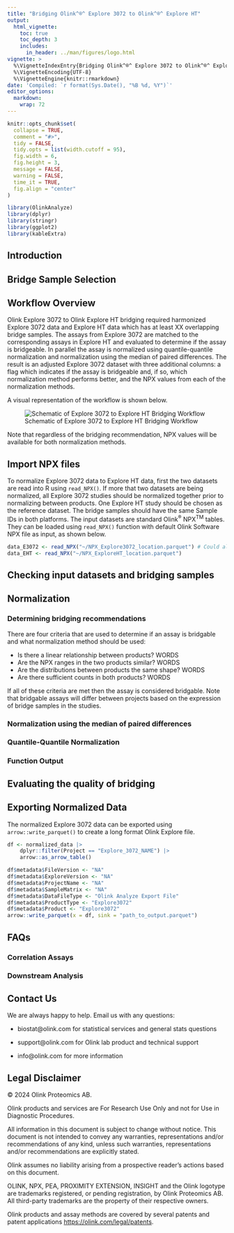 ```yaml
---
title: "Bridging Olink^®^ Explore 3072 to Olink^®^ Explore HT"
output: 
  html_vignette:
    toc: true
    toc_depth: 3
    includes:
      in_header: ../man/figures/logo.html
vignette: >
  %\VignetteIndexEntry{Bridging Olink^®^ Explore 3072 to Olink^®^ Explore HT}
  %\VignetteEncoding{UTF-8}
  %\VignetteEngine{knitr::rmarkdown}
date: 'Compiled: `r format(Sys.Date(), "%B %d, %Y")`'
editor_options: 
  markdown: 
    wrap: 72
---
```


```r
knitr::opts_chunk$set(
  collapse = TRUE,
  comment = "#>",
  tidy = FALSE,
  tidy.opts = list(width.cutoff = 95),
  fig.width = 6,
  fig.height = 3,
  message = FALSE,
  warning = FALSE,
  time_it = TRUE,
  fig.align = "center"
)
```

```r
library(OlinkAnalyze)
library(dplyr)
library(stringr)
library(ggplot2)
library(kableExtra)
```

## Introduction

## Bridge Sample Selection


## Workflow Overview

Olink Explore 3072 to Olink Explore HT bridging required harmonized Explore 3072 data and Explore HT data which has at least XX overlapping bridge samples. The assays from Explore 3072 are matched to the corresponding assays in Explore HT and evaluated to determine if the assay is bridgeable. In parallel the assay is normalized using quantile-quantile normalization and normalization using the median of paired differences. The result is an adjusted Explore 3072 dataset with three additional columns: a flag which indicates if the assay is bridgeable and, if so, which normalization method performs better, and the NPX values from each of the normalization methods. 

A visual representation of the workflow is shown below.

![Schematic of Explore 3072 to Explore HT Bridging Workflow](../man/figures/Bridging schematic for Tutorial.png)

Note that regardless of the bridging recommendation, NPX values will be available for both normalization methods. 

## Import NPX files

To normalize Explore 3072 data to Explore HT data, first the two datasets are read into R using `read_NPX()`. If more that two datasets are being normalized, all Explore 3072 studies should be normalized together prior to normalizing between products. One Explore HT study should be chosen as the reference dataset. The bridge samples should have the same Sample IDs in both platforms. The input datasets are standard Olink^®^ NPX^TM^ tables. They can be loaded using `read_NPX()` function with default Olink Software NPX file as input, as shown below.

```r
data_E3072 <- read_NPX("~/NPX_Explore3072_location.parquet") # Could also be a CSV file
data_EHT <- read_NPX("~/NPX_ExploreHT_location.parquet")
```

## Checking input datasets and bridging samples

## Normalization

### Determining bridging recommendations
There are four criteria that are used to determine if an assay is bridgable and what normalization method should be used:

* Is there a linear relationship between products? WORDS
* Are the NPX ranges in the two products similar? WORDS
* Are the distributions between products the same shape? WORDS
* Are there sufficient counts in both products? WORDS

If all of these criteria are met then the assay is considered bridgable. Note that bridgable assays will differ between projects based on the expression of bridge samples in the studies.



### Normalization using the median of paired differences

### Quantile-Quantile Normalization

### Function Output

## Evaluating the quality of bridging

## Exporting Normalized Data
The normalized Explore 3072 data can be exported using `arrow::write_parquet()` to create a long format Olink Explore file.

```r
df <- normalized_data |>
    dplyr::filter(Project == "Explore_3072_NAME") |>
    arrow::as_arrow_table()

df$metadata$FileVersion <- "NA"
df$metadata$ExploreVersion <- "NA"
df$metadata$ProjectName <- "NA"
df$metadata$SampleMatrix <- "NA"
df$metadata$DataFileType <- "Olink Analyze Export File"
df$metadata$ProductType <- "Explore3072"
df$metadata$Product <- "Explore3072"
arrow::write_parquet(x = df, sink = "path_to_output.parquet")
```


## FAQs

### Correlation Assays

### Downstream Analysis


## Contact Us

We are always happy to help. Email us with any questions:

-   biostat\@olink.com for statistical services and general stats
    questions

-   support\@olink.com for Olink lab product and technical support

-   info\@olink.com for more information

## Legal Disclaimer

© 2024 Olink Proteomics AB.

Olink products and services are For Research Use Only and not for Use in
Diagnostic Procedures.

All information in this document is subject to change without notice.
This document is not intended to convey any warranties, representations
and/or recommendations of any kind, unless such warranties,
representations and/or recommendations are explicitly stated.

Olink assumes no liability arising from a prospective reader’s actions
based on this document.

OLINK, NPX, PEA, PROXIMITY EXTENSION, INSIGHT and the Olink logotype are
trademarks registered, or pending registration, by Olink Proteomics AB.
All third-party trademarks are the property of their respective owners.

Olink products and assay methods are covered by several patents and
patent applications <https://olink.com/legal/patents>.

